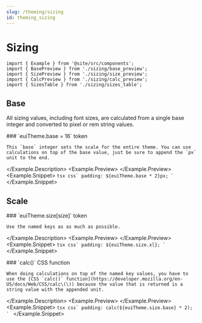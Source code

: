 ```yaml
---
slug: /theming/sizing
id: theming_sizing
---
```


# Sizing

```mdx-code-block
import { Example } from '@site/src/components';
import { BasePreview } from './sizing/base_preview';
import { SizePreview } from './sizing/size_preview';
import { CalcPreview } from './sizing/calc_preview';
import { SizesTable } from './sizing/sizes_table';
```

## Base

All sizing values, including font sizes, are calculated from a single base integer and converted to pixel or rem string values.

<Example>
  <Example.Description>
    ### `euiTheme.base = 16` <Badge color="hollow">token</Badge>

    This `base` integer sets the scale for the entire theme. You can use calculations on top of the base value, just be sure to append the `px` unit to the end.
  </Example.Description>
  <Example.Preview>
    <BasePreview />
  </Example.Preview>
  <Example.Snippet>
    ```tsx
    css`
      padding: ${euiTheme.base * 2}px;
    `
    ```
  </Example.Snippet>
</Example>

## Scale

<Example>
  <Example.Description>
    ### `euiTheme.size[size]` token

    Use the named keys as as much as possible.
  </Example.Description>
  <Example.Preview>
    <SizePreview />
  </Example.Preview>
  <Example.Snippet>
    ```tsx
    css`
      padding: ${euiTheme.size.xl};
    `
    ```
  </Example.Snippet>
</Example>

<Example>
  <Example.Description>
    ### `calc()` <Badge color="accent">CSS function</Badge>

    When doing calculations on top of the named key values, you have to use the [CSS `calc()` function](https://developer.mozilla.org/en-US/docs/Web/CSS/calc\(\)) because the value that is returned is a string value with the appended unit.
  </Example.Description>
  <Example.Preview>
    <CalcPreview />
  </Example.Preview>
  <Example.Snippet>
    ```tsx
    css`
      padding: calc(${euiTheme.size.base} * 2);
    `
    ```
  </Example.Snippet>
</Example>

<br />
<SizesTable />
